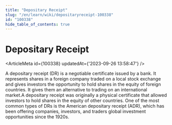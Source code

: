 ```yaml
---
title: "Depositary Receipt"
slug: "/en/learn/wiki/depositaryreceipt-100338"
id: "100338"
hide_table_of_contents: true
---
```



# Depositary Receipt

<ArticleMeta id={100338} updatedAt={'2023-09-26 13:58:47'} />
<div className='border-solid border-b border-t-0 my-4 border-[var(--ifm-color-gray-300)]' />

A depositary receipt (DR) is a negotiable certificate issued by a bank. It represents shares in a foreign company traded on a local stock exchange and gives investors the opportunity to hold shares in the equity of foreign countries. It gives them an alternative to trading on an international market.A depositary receipt was originally a physical certificate that allowed investors to hold shares in the equity of other countries. One of the most common types of DRs is the American depositary receipt (ADR), which has been offering companies, investors, and traders global investment opportunities since the 1920s.
